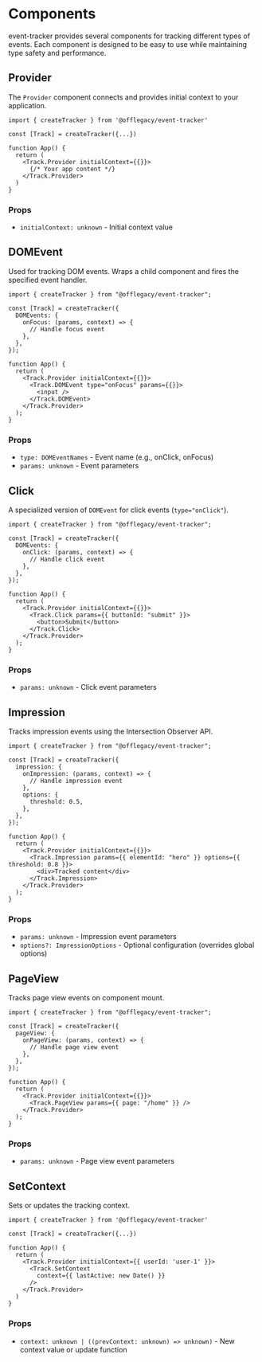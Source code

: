 # Components

event-tracker provides several components for tracking different types of events. Each component is designed to be easy to use while maintaining type safety and performance.

## Provider

The `Provider` component connects and provides initial context to your application.

```tsx
import { createTracker } from '@offlegacy/event-tracker'

const [Track] = createTracker({...})

function App() {
  return (
    <Track.Provider initialContext={{}}>
      {/* Your app content */}
    </Track.Provider>
  )
}
```

### Props

- `initialContext: unknown` - Initial context value

## DOMEvent

Used for tracking DOM events. Wraps a child component and fires the specified event handler.

```tsx
import { createTracker } from "@offlegacy/event-tracker";

const [Track] = createTracker({
  DOMEvents: {
    onFocus: (params, context) => {
      // Handle focus event
    },
  },
});

function App() {
  return (
    <Track.Provider initialContext={{}}>
      <Track.DOMEvent type="onFocus" params={{}}>
        <input />
      </Track.DOMEvent>
    </Track.Provider>
  );
}
```

### Props

- `type: DOMEventNames` - Event name (e.g., onClick, onFocus)
- `params: unknown` - Event parameters

## Click

A specialized version of `DOMEvent` for click events (`type="onClick"`).

```tsx
import { createTracker } from "@offlegacy/event-tracker";

const [Track] = createTracker({
  DOMEvents: {
    onClick: (params, context) => {
      // Handle click event
    },
  },
});

function App() {
  return (
    <Track.Provider initialContext={{}}>
      <Track.Click params={{ buttonId: "submit" }}>
        <button>Submit</button>
      </Track.Click>
    </Track.Provider>
  );
}
```

### Props

- `params: unknown` - Click event parameters

## Impression

Tracks impression events using the Intersection Observer API.

```tsx
import { createTracker } from "@offlegacy/event-tracker";

const [Track] = createTracker({
  impression: {
    onImpression: (params, context) => {
      // Handle impression event
    },
    options: {
      threshold: 0.5,
    },
  },
});

function App() {
  return (
    <Track.Provider initialContext={{}}>
      <Track.Impression params={{ elementId: "hero" }} options={{ threshold: 0.8 }}>
        <div>Tracked content</div>
      </Track.Impression>
    </Track.Provider>
  );
}
```

### Props

- `params: unknown` - Impression event parameters
- `options?: ImpressionOptions` - Optional configuration (overrides global options)

## PageView

Tracks page view events on component mount.

```tsx
import { createTracker } from "@offlegacy/event-tracker";

const [Track] = createTracker({
  pageView: {
    onPageView: (params, context) => {
      // Handle page view event
    },
  },
});

function App() {
  return (
    <Track.Provider initialContext={{}}>
      <Track.PageView params={{ page: "/home" }} />
    </Track.Provider>
  );
}
```

### Props

- `params: unknown` - Page view event parameters

## SetContext

Sets or updates the tracking context.

```tsx
import { createTracker } from '@offlegacy/event-tracker'

const [Track] = createTracker({...})

function App() {
  return (
    <Track.Provider initialContext={{ userId: 'user-1' }}>
      <Track.SetContext
        context={{ lastActive: new Date() }}
      />
    </Track.Provider>
  )
}
```

### Props

- `context: unknown | ((prevContext: unknown) => unknown)` - New context value or update function
